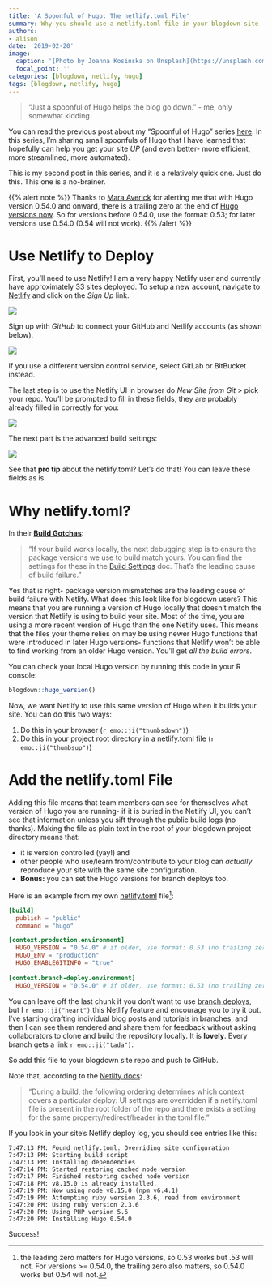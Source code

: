 ```yaml
---
title: 'A Spoonful of Hugo: The netlify.toml File'
summary: Why you should use a netlify.toml file in your blogdown site
authors:
- alison
date: '2019-02-20'
image:
  caption: '[Photo by Joanna Kosinska on Unsplash](https://unsplash.com/photos/Prfs32wh-o4)'
  focal_point: ''
categories: [blogdown, netlify, hugo]
tags: [blogdown, netlify, hugo]
---
```


> "Just a spoonful of Hugo helps the blog go down."
- me, only somewhat kidding

You can read the previous post about my "Spoonful of Hugo" series [here](/post/2019-02-19-hugo-archetypes/). In this series, I'm sharing small spoonfuls of Hugo that I have learned that hopefully can help you get your site _UP_ (and even better- more efficient, more streamlined, more automated).

This is my second post in this series, and it is a relatively quick one. Just do this. This one is a no-brainer. 

{{% alert note %}}
Thanks to [Mara Averick](https://twitter.com/dataandme) for alerting me that with Hugo version 0.54.0 and onward, there is a trailing zero at the end of [Hugo versions now](https://github.com/gohugoio/hugo/issues/5639). So for versions before 0.54.0, use the format: 0.53; for later versions use 0.54.0 (0.54 will not work).
{{% /alert %}}

# Use Netlify to Deploy

First, you'll need to use Netlify! I am a very happy Netlify user and currently have approximately 33 sites deployed. To setup a new account, navigate to [Netlify](https://www.netlify.com/) and click on the *Sign Up* link. 

![](http://arm.rbind.io/slides/img/netlify-landing.png)

Sign up with *GitHub* to connect your GitHub and Netlify accounts (as shown below). 

![](netlify-sign-up.png)


If you use a different version control service, select GitLab or BitBucket instead.

The last step is to use the Netlify UI in browser do *New Site from Git* > pick your repo. You'll be prompted to fill in these fields, they are probably already filled in correctly for you:

![](netlify-deploy-settings.png)

The next part is the advanced build settings:

![](netlify-adv-build.png)

See that __pro tip__ about the netlify.toml? Let's do that! You can leave these fields as is.

# Why netlify.toml?

In their [__Build Gotchas__](https://www.netlify.com/docs/build-gotchas/):

> "If your build works locally, the next debugging step is to ensure the package versions we use to build match yours. You can find the settings for these in the [Build Settings](https://www.netlify.com/docs/build-settings/) doc. That’s the leading cause of build failure."

Yes that is right- package version mismatches are the leading cause of build failure with Netlify. What does this look like for blogdown users? This means that you are running a version of Hugo locally that doesn't match the version that Netlify is using to build your site. Most of the time, you are using a more recent version of Hugo than the one Netlify uses. This means that the files your theme relies on may be using newer Hugo functions that were introduced in later Hugo versions- functions that Netlify won't be able to find working from an older Hugo version. You'll get *all the build errors*.

You can check your local Hugo version by running this code in your R console:

```r
blogdown::hugo_version()
```

Now, we want Netlify to use this same version of Hugo when it builds your site. You can do this two ways:

1. Do this in your browser (`r emo::ji("thumbsdown")`)
1. Do this in your project root directory in a netlify.toml file (`r emo::ji("thumbsup")`)

# Add the netlify.toml File

Adding this file means that team members can see for themselves what version of Hugo you are running- if it is buried in the Netlify UI, you can't see that information unless you sift through the public build logs (no thanks). Making the file as plain text in the root of your blogdown project directory means that:

- it is version controlled (yay!) and 
- other people who use/learn from/contribute to your blog can *actually* reproduce your site with the same site configuration. 
- __Bonus:__ you can set the Hugo versions for branch deploys too. 

Here is an example from my own [netlify.toml](https://github.com/rbind/apreshill/blob/master/netlify.toml) file^[the leading zero matters for Hugo versions, so 0.53 works but .53 will not. For versions >= 0.54.0, the trailing zero also matters, so 0.54.0 works but 0.54 will not.]:


```toml
[build] 
  publish = "public"
  command = "hugo"

[context.production.environment]
  HUGO_VERSION = "0.54.0" # if older, use format: 0.53 (no trailing zero)
  HUGO_ENV = "production"
  HUGO_ENABLEGITINFO = "true"
  
[context.branch-deploy.environment]
  HUGO_VERSION = "0.54.0" # if older, use format: 0.53 (no trailing zero)
```

You can leave off the last chunk if you don't want to use [branch deploys](https://www.netlify.com/blog/2017/11/16/get-full-control-over-your-deployed-branches/), but I `r emo::ji("heart")` this Netlify feature and encourage you to try it out. I've starting drafting individual blog posts and tutorials in branches, and then I can see them rendered and share them for feedback without asking collaborators to clone and build the repository locally. It is __lovely__. Every branch gets a link `r emo::ji("tada")`.

So add this file to your blogdown site repo and push to GitHub.

Note that, according to the [Netlify docs](https://www.netlify.com/docs/netlify-toml-reference/):

> "During a build, the following ordering determines which context covers a particular deploy: UI settings are overridden if a netlify.toml file is present in the root folder of the repo and there exists a setting for the same property/redirect/header in the toml file."

If you look in your site's Netlify deploy log, you should see entries like this:

```
7:47:13 PM: Found netlify.toml. Overriding site configuration
7:47:13 PM: Starting build script
7:47:13 PM: Installing dependencies
7:47:14 PM: Started restoring cached node version
7:47:17 PM: Finished restoring cached node version
7:47:18 PM: v8.15.0 is already installed.
7:47:19 PM: Now using node v8.15.0 (npm v6.4.1)
7:47:19 PM: Attempting ruby version 2.3.6, read from environment
7:47:20 PM: Using ruby version 2.3.6
7:47:20 PM: Using PHP version 5.6
7:47:20 PM: Installing Hugo 0.54.0
```

Success!
